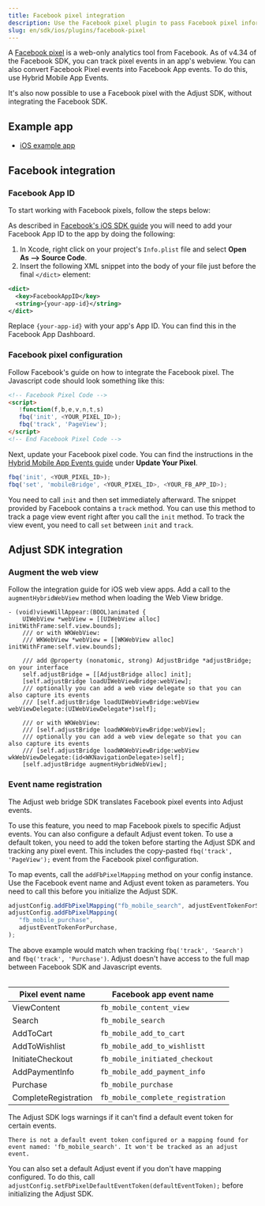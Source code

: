 ```yaml
---
title: Facebook pixel integration
description: Use the Facebook pixel plugin to pass Facebook pixel information to Adjust.
slug: en/sdk/ios/plugins/facebook-pixel
---
```


A [Facebook pixel](https://www.facebook.com/business/help/952192354843755?id=1205376682832142) is a web-only analytics tool from Facebook. As of v4.34 of the Facebook SDK, you can track pixel events in an app's webview. You can also convert Facebook Pixel events into Facebook App events. To do this, use Hybrid Mobile App Events.

It's also now possible to use a Facebook pixel with the Adjust SDK, without integrating the Facebook SDK.

## Example app

-  [iOS example app](https://github.com/adjust/ios_sdk/tree/master/examples/AdjustExample-FbPixel)

## Facebook integration

### Facebook App ID

To start working with Facebook pixels, follow the steps below:

As described in [Facebook's iOS SDK guide](https://developers.facebook.com/docs/ios/getting-started/#xcode) you will need to add your Facebook App ID to the app by doing the following:

1. In Xcode, right click on your project's `Info.plist` file and select **Open As --> Source Code**.
2. Insert the following XML snippet into the body of your file just before the final `</dict>` element:

```xml title="Info.plist"
<dict>
  <key>FacebookAppID</key>
  <string>{your-app-id}</string>
</dict>
```

Replace `{your-app-id}` with your app's App ID. You can find this in the Facebook App Dashboard.

### Facebook pixel configuration

Follow Facebook's guide on how to integrate the Facebook pixel. The Javascript code should look something like this:

```html
<!-- Facebook Pixel Code -->
<script>
   !function(f,b,e,v,n,t,s)
   fbq('init', <YOUR_PIXEL_ID>);
   fbq('track', 'PageView');
</script>
<!-- End Facebook Pixel Code -->
```

Next, update your Facebook pixel code. You can find the instructions in the [Hybrid Mobile App Events guide](https://developers.facebook.com/docs/app-events/hybrid-app-events) under **Update Your Pixel**.

```js
fbq('init', <YOUR_PIXEL_ID>);
fbq('set', 'mobileBridge', <YOUR_PIXEL_ID>, <YOUR_FB_APP_ID>);
```

<Callout type="important">

You need to call `init` and then set immediately afterward. The snippet provided by Facebook contains a `track` method. You can use this method to track a page view event right after you call the `init` method. To track the view event, you need to call `set` between `init` and `track`.

</Callout>

## Adjust SDK integration

### Augment the web view

Follow the integration guide for iOS web view apps. Add a call to the `augmentHybridWebView` method when loading the Web View bridge.

```objc
- (void)viewWillAppear:(BOOL)animated {
    UIWebView *webView = [[UIWebView alloc] initWithFrame:self.view.bounds];
    /// or with WKWebView:
    /// WKWebView *webView = [[WKWebView alloc] initWithFrame:self.view.bounds];

    /// add @property (nonatomic, strong) AdjustBridge *adjustBridge; on your interface
    self.adjustBridge = [[AdjustBridge alloc] init];
    [self.adjustBridge loadUIWebViewBridge:webView];
    /// optionally you can add a web view delegate so that you can also capture its events
    /// [self.adjustBridge loadUIWebViewBridge:webView webViewDelegate:(UIWebViewDelegate*)self];

    /// or with WKWebView:
    /// [self.adjustBridge loadWKWebViewBridge:webView];
    /// optionally you can add a web view delegate so that you can also capture its events
    /// [self.adjustBridge loadWKWebViewBridge:webView wkWebViewDelegate:(id<WKNavigationDelegate>)self];
    [self.adjustBridge augmentHybridWebView];
```

### Event name registration

The Adjust web bridge SDK translates Facebook pixel events into Adjust events.

To use this feature, you need to map Facebook pixels to specific Adjust events. You can also configure a default Adjust event token. To use a default token, you need to add the token before starting the Adjust SDK and tracking any pixel event. This includes the copy-pasted `fbq('track', 'PageView');` event from the Facebook pixel configuration.

To map events, call the `addFbPixelMapping` method on your config instance. Use the Facebook event name and Adjust event token as parameters. You need to call this before you initialize the Adjust SDK.

```js
adjustConfig.addFbPixelMapping("fb_mobile_search", adjustEventTokenForSearch);
adjustConfig.addFbPixelMapping(
   "fb_mobile_purchase",
   adjustEventTokenForPurchase,
);
```

<Callout type="note">

The above example would match when tracking `fbq('track', 'Search')` and `fbq('track', 'Purchase')`. Adjust doesn't have access to the full map between Facebook SDK and Javascript events.

</Callout>

<Table>

| Pixel event name     | Facebook app event name           |
| -------------------- | --------------------------------- |
| ViewContent          | `fb_mobile_content_view`          |
| Search               | `fb_mobile_search`                |
| AddToCart            | `fb_mobile_add_to_cart`           |
| AddToWishlist        | `fb_mobile_add_to_wishlistt`      |
| InitiateCheckout     | `fb_mobile_initiated_checkout`    |
| AddPaymentInfo       | `fb_mobile_add_payment_info`      |
| Purchase             | `fb_mobile_purchase`              |
| CompleteRegistration | `fb_mobile_complete_registration` |

</Table>

The Adjust SDK logs warnings if it can't find a default event token for certain events.

```text
There is not a default event token configured or a mapping found for event named: 'fb_mobile_search'. It won't be tracked as an adjust event.
```

You can also set a default Adjust event if you don't have mapping configured. To do this, call `adjustConfig.setFbPixelDefaultEventToken(defaultEventToken);` before initializing the Adjust SDK.
